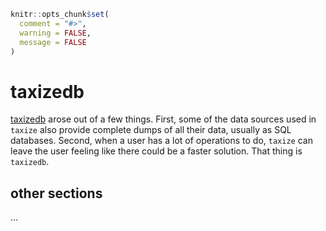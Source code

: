 ```r
knitr::opts_chunk$set(
  comment = "#>",
  warning = FALSE,
  message = FALSE
)
```

# taxizedb {#taxizedb}

[taxizedb][] arose out of a few things. First, some of the data sources used in `taxize` also provide complete dumps of all their data, usually as SQL databases. Second, when a user has a lot of operations to do, `taxize` can leave the user feeling like there could be a faster solution. That thing is `taxizedb`. 

## other sections 

...

[taxizedb]: http://github.com/ropenscilabs/taxizedb
